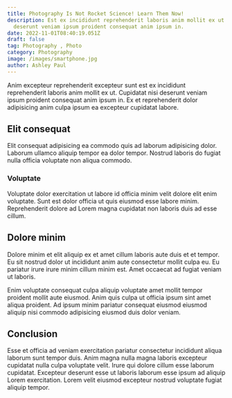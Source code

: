 ```yaml
---
title: Photography Is Not Rocket Science! Learn Them Now!
description: Est ex incididunt reprehenderit laboris anim mollit ex ut. Cupidatat nisi
  deserunt veniam ipsum proident consequat anim ipsum in.
date: 2022-11-01T08:40:19.051Z
draft: false
tag: Photography , Photo
category: Photography
image: /images/smartphone.jpg
author: Ashley Paul
---
```

Anim excepteur reprehenderit excepteur sunt est ex incididunt reprehenderit laboris anim mollit ex ut. Cupidatat nisi deserunt veniam ipsum proident consequat anim ipsum in. Ex et reprehenderit dolor adipisicing anim culpa ipsum ea excepteur cupidatat labore.
## Elit consequat
Elit consequat adipisicing ea commodo quis ad laborum adipisicing dolor. Laborum ullamco aliquip tempor ea dolor tempor. Nostrud laboris do fugiat nulla officia voluptate non aliqua commodo. 

### Voluptate
Voluptate dolor exercitation ut labore id officia minim velit dolore elit enim voluptate. Sunt est dolor officia ut quis eiusmod esse labore minim. Reprehenderit dolore ad Lorem magna cupidatat non laboris duis ad esse cillum.

## Dolore minim
Dolore minim et elit aliquip ex et amet cillum laboris aute duis et et tempor. Eu sit nostrud dolor ut incididunt anim aute consectetur mollit culpa eu. Eu pariatur irure irure minim cillum minim est. Amet occaecat ad fugiat veniam ut laboris.

Enim voluptate consequat culpa aliquip voluptate amet mollit tempor proident mollit aute eiusmod. Anim quis culpa ut officia ipsum sint amet aliqua proident. Ad ipsum minim pariatur consequat eiusmod eiusmod aliquip nisi commodo adipisicing eiusmod duis dolor veniam.
## Conclusion
Esse et officia ad veniam exercitation pariatur consectetur incididunt aliqua laborum sunt tempor duis. Anim magna nulla magna laboris excepteur cupidatat nulla culpa voluptate velit. Irure qui dolore cillum esse laborum cupidatat. Excepteur deserunt esse ut laboris laborum esse ipsum ad aliquip Lorem exercitation. Lorem velit eiusmod excepteur nostrud voluptate fugiat aliquip tempor.